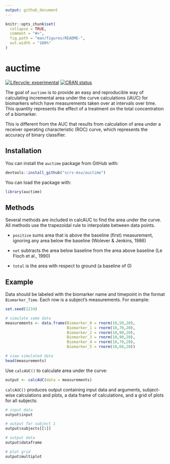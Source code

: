 ```yaml
---
output: github_document
---
```


<!-- README.md is generated from README.Rmd. Please edit that file -->

```r
knitr::opts_chunk$set(
  collapse = TRUE,
  comment = "#>",
  fig.path = "man/figures/README-",
  out.width = "100%"
)
```

# auctime

<!-- badges: start -->
[![Lifecycle: experimental](https://img.shields.io/badge/lifecycle-experimental-orange.svg)](https://lifecycle.r-lib.org/articles/stages.html#experimental)
[![CRAN status](https://www.r-pkg.org/badges/version/auctime)](https://CRAN.R-project.org/package=auctime)
<!-- badges: end -->

The goal of `auctime` is to provide an easy and reproducible way of calculating incremental area under the curve calculations (iAUC) for biomarkers which have measurements taken over at intervals over time. This quantity represents the effect of a treatment on the total concentration of a biomarker.

This is different from the AUC that results from calculation of area under a receiver operating characteristic (ROC) curve, which represents the accuracy of binary classifier.

## Installation

You can install the `auctime` package from GitHub with:

```r
devtools::install_github("scrs-msu/auctime")
```

You can load the package with:

```r
library(auctime)
```

## Methods

Several methods are included in calcAUC to find the area under the curve. All methods use the trapezoidal rule to interpolate between data points.

 - `positive` sums area that is above the baseline (first) measurement, ignoring any area below the baseline (Wolever & Jenkins, 1986)

 - `net` subtracts the area below baseline from the area above baseline (Le Floch et al., 1990)

 - `total` is the area with respect to ground (a baseline of 0)

## Example

Data should be labeled with the biomarker name and timepoint in the format `Biomarker_Time`. Each row is a subject's measurements. For example:

```r
set.seed(1234)

# simulate some data
measurements <- data.frame(Biomarker_0 = rnorm(10,50,20),
                           Biomarker_1 = rnorm(10,70,20),
                           Biomarker_2 = rnorm(10,90,20),
                           Biomarker_3 = rnorm(10,90,20),
                           Biomarker_4 = rnorm(10,70,20),
                           Biomarker_5 = rnorm(10,60,20))

# view simulated data
head(measurements)
```

Use `calcAUC()` to calculate area under the curve:

```r
output <- calcAUC(data = measurements)
```

`calcAUC()` produces output containing input data and arguments, subject-wise calculations and plots, a data frame of calculations, and a grid of plots for all subjects:

```r
# input data
output$input
```

```r
# output for subject 1
output$subjects[[1]]
```

```r
# output data
output$dataframe
```

```r
# plot grid
output$multiplot
```
